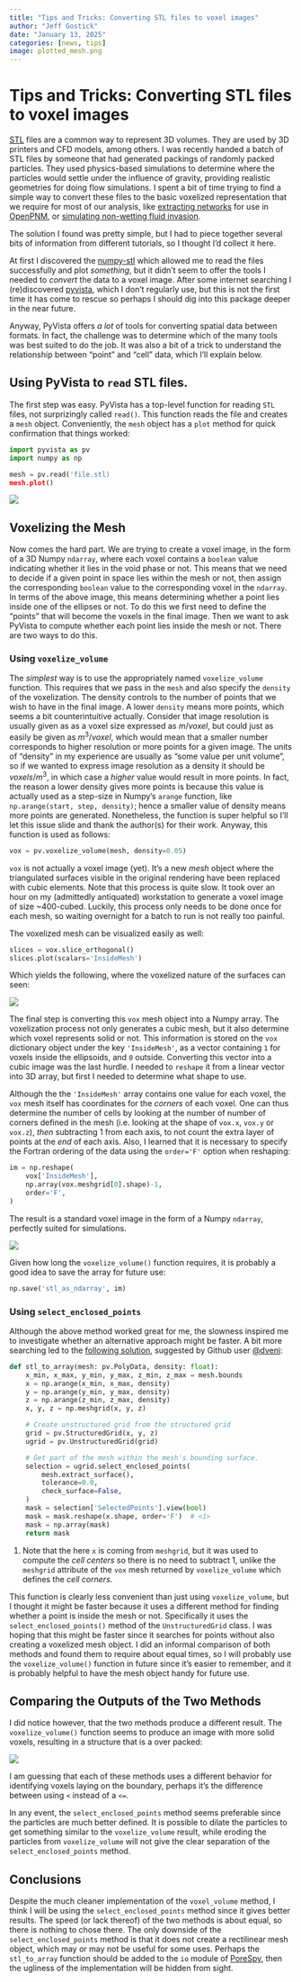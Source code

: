 ```yaml
---
title: "Tips and Tricks: Converting STL files to voxel images"
author: "Jeff Gostick"
date: "January 13, 2025"
categories: [news, tips]
image: plotted_mesh.png
---
```


# Tips and Tricks: Converting STL files to voxel images

[STL](https://en.wikipedia.org/wiki/STL_(file_format)) files are a common way to represent 3D volumes.  They are used by 3D printers and CFD models, among others.  I was recently handed a batch of STL files by someone that had generated packings of randomly packed particles.  They used physics-based simulations to determine where the particles would settle under the influence of gravity, providing realistic geometries for doing flow simulations.  I spent a bit of time trying to find a simple way to convert these files to the basic voxelized representation that we require for most of our analysis, like [extracting networks](https://doi.org/10.1103/PhysRevE.96.023307) for use in [OpenPNM](https://openpnm.org), or [simulating non-wetting fluid invasion](https://doi.org/10.1016/j.advwatres.2024.104799). 

The solution I found was pretty simple, but I had to piece together several bits of information from different tutorials, so I thought I'd collect it here.

At first I discovered the [numpy-stl](https://pypi.org/project/numpy-stl/) which allowed me to read the files successfully and plot *something*, but it didn't seem to offer the tools I needed to *convert* the data to a voxel image.  After some internet searching I (re)discovered [pyvista](https://pypi.org/project/pyvista/), which I don't regularly use, but this is not the first time it has come to rescue so perhaps I should dig into this package deeper in the near future.  

Anyway, PyVista offers *a lot* of tools for converting spatial data between formats.  In fact, the challenge was to determine which of the many tools was best suited to do the job.  It was also a bit of a trick to understand the relationship between "point" and "cell" data, which I'll explain below.

## Using PyVista to `read` STL files.

The first step was easy.  PyVista has a top-level function for reading `STL` files, not surprizingly called `read()`. This function reads the file and creates a `mesh` object.  Conveniently, the `mesh` object has a `plot` method for quick confirmation that things worked:

```python
import pyvista as pv
import numpy as np

mesh = pv.read('file.stl)
mesh.plot()
```

![](plotted_mesh.png)

## Voxelizing the Mesh

Now comes the hard part.  We are trying to create a voxel image, in the form of a 3D Numpy `ndarray`, where each voxel contains a `boolean` value indicating whether it lies in the void phase or not.  This means that we need to decide if a given point in space lies within the mesh or not, then assign the corresponding `boolean` value to the corresponding voxel in the `ndarray`. In terms of the above image, this means determining whether a point lies inside one of the ellipses or not.  To do this we first need to define the "points" that will become the voxels in the final image. Then we want to ask PyVista to compute whether each point lies inside the mesh or not. There are two ways to do this.  

### Using `voxelize_volume`

The *simplest* way is to use the appropriately named `voxelize_volume` function.  This requires that we pass in the `mesh` and also specify the `density` of the voxelization.  The density controls to the number of points that we wish to have in the final image.  A lower `density` means more points, which seems a bit counterintuitive actually.  Consider that image resolution is usually given as as a voxel size expressed as $m/voxel$, but could just as easily be given as $m^3/voxel$, which would mean that a smaller number corresponds to higher resolution or more points for a given image.  The units of "density" in my experience are usually as "some value per unit volume", so if we wanted to express image resolution as a density it should be $voxels/m^3$, in which case a *higher* value would result in more points.  In fact, the reason a lower density gives more points is because this value is actually used as a step-size in Numpy's `arange` function, like `np.arange(start, step, density)`; hence a smaller value of density means more points are generated.  Nonetheless, the function is super helpful so I'll let this issue slide and thank the author(s) for their work. Anyway, this function is used as follows:

```python
vox = pv.voxelize_volume(mesh, density=0.05)
```

`vox` is not actually a voxel image (yet).  It's a new *mesh* object where the triangulated surfaces visible in the original rendering have been replaced with cubic elements. Note that this process is quite slow.  It took over an hour on my (admittedly antiquated) workstation to generate a voxel image of size ~400-cubed.  Luckily, this process only needs to be done once for each mesh, so waiting overnight for a batch to run is not really too painful. 

The voxelized mesh can be visualized easily as well:

```python
slices = vox.slice_orthogonal()
slices.plot(scalars='InsideMesh')
```

Which yields the following, where the voxelized nature of the surfaces can seen:

![](voxelized.png)

The final step is converting this `vox` mesh object into a Numpy array. The voxelization process not only generates a cubic mesh, but it also determine which voxel represents solid or not. This information is stored on the `vox` dictionary object under the key `'InsideMesh'`, as a vector containing `1` for voxels inside the ellipsoids, and `0` outside. Converting this vector into a cubic image was the last hurdle. I needed to `reshape` it from a linear vector into 3D array, but first I needed to determine what shape to use. 

Although the the `'InsideMesh'` array contains one value for each voxel, the `vox` mesh itself has coordinates for the *corners* of each voxel.  One can thus determine the number of cells by looking at the number of number of corners defined in the mesh (i.e. looking at the shape of `vox.x`, `vox.y` or `vox.z`), *then* subtracting 1 from each axis, to not count the extra layer of points at the *end* of each axis.  Also, I learned that it is necessary to specify the Fortran ordering of the data using the `order='F'` option when reshaping:

```python
im = np.reshape(
    vox['InsideMesh'], 
    np.array(vox.meshgrid[0].shape)-1, 
    order='F',
)
```

The result is a standard voxel image in the form of a Numpy `ndarray`, perfectly suited for simulations.  

![](ndarray.png)

Given how long the `voxelize_volume()` function requires, it is probably a good idea to save the array for future use:

```python
np.save('stl_as_ndarray', im)
```

### Using `select_enclosed_points`

Although the above method worked great for me, the slowness inspired me to investigate whether an alternative approach might be faster. A bit more searching led to the [following solution](https://github.com/pyvista/pyvista/discussions/5652), suggested by Github user [@dveni](https://github.com/dveni):

```python
def stl_to_array(mesh: pv.PolyData, density: float):
    x_min, x_max, y_min, y_max, z_min, z_max = mesh.bounds
    x = np.arange(x_min, x_max, density)
    y = np.arange(y_min, y_max, density)
    z = np.arange(z_min, z_max, density)
    x, y, z = np.meshgrid(x, y, z)

    # Create unstructured grid from the structured grid
    grid = pv.StructuredGrid(x, y, z)
    ugrid = pv.UnstructuredGrid(grid)

    # Get part of the mesh within the mesh's bounding surface.
    selection = ugrid.select_enclosed_points(
        mesh.extract_surface(),
        tolerance=0.0,
        check_surface=False,
    )
    mask = selection['SelectedPoints'].view(bool)
    mask = mask.reshape(x.shape, order='F')  # <1>
    mask = np.array(mask)
    return mask
```
1. Note that the here `x` is coming from `meshgrid`, but it was used to compute the *cell centers* so there is no need to subtract 1, unlike the `meshgrid` attribute of the `vox` mesh returned by `voxelize_volume` which defines the *cell corners*. 

This function is clearly less convenient than just using `voxelize_volume`, but I thought it might be faster because it uses a different method for finding whether a point is inside the mesh or not.  Specifically it uses the `select_enclosed_points()` method of the `UnstructuredGrid` class. I was hoping that this might be faster since it searches for points without also creating a voxelized mesh object.  I did an informal comparison of both methods and found them to require about equal times, so I will probably use the `voxelize_volume()` function in future since it's easier to remember, and it is probably helpful to have the mesh object handy for future use.

## Comparing the Outputs of the Two Methods

I did notice however, that the two methods produce a different result.  The `voxelize_volume()` function seems to produce an image with more solid voxels, resulting in a structure that is a over packed:

![](method_comparison.png)

I am guessing that each of these methods uses a different behavior for identifying voxels laying on the boundary, perhaps it's the difference between using `<` instead of a `<=`.  

In any event, the `select_enclosed_points` method seems preferable since the particles are much better defined.  It is possible to dilate the particles to get something similar to the `voxelize_volume` result, while eroding the particles from `voxelize_volume` will not give the clear separation of the `select_enclosed_points` method.  

## Conclusions

Despite the much cleaner implementation of the `voxel_volume` method, I think I will be using the `select_enclosed_points` method since it gives better results.  The speed (or lack thereof) of the two methods is about equal, so there is nothing to chose there.  The only downside of the `select_enclosed_points` method is that it does not create a rectilinear mesh object, which may or may not be useful for some uses.  Perhaps the `stl_to_array` function should be added to the `io` module of [PoreSpy](https://porespy.org), then the ugliness of the implementation will be hidden from sight.
